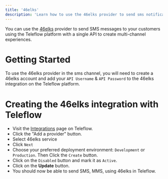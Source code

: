 ```yaml
---
title: '46elks'
description: 'Learn how to use the 46elks provider to send sms notifications using Teleflow'
---
```


You can use the [46elks](https://46elks.com/) provider to send SMS messages to your customers using the Teleflow platform with a single API to create multi-channel experiences.

# Getting Started

To use the 46elks provider in the sms channel, you will need to create a 46elks account and add your `API Username` & `API Password` to the 46elks integration on the Teleflow platform.

# Creating the 46elks integration with Teleflow

- Visit the [Integrations](https://web.teleflow.khulnasoft.com/integrations?utm_campaign=docs-46elks) page on Teleflow.
- Click the "Add a provider" button.
- Select 46elks service
- Click `Next`
- Choose your preferred deployment environment: `Development` or `Production`. Then Click the `Create` button.
- Click on the `Disabled` button and mark it as `Active`.
- Click on the **Update** button.
- You should now be able to send SMS, MMS,  using 46elks in Teleflow.